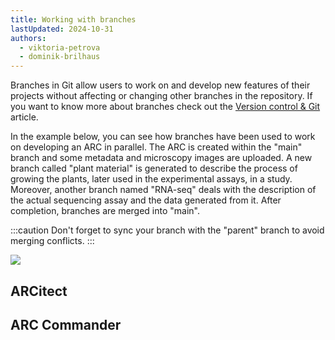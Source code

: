```yaml
---
title: Working with branches
lastUpdated: 2024-10-31
authors:
  - viktoria-petrova
  - dominik-brilhaus
---
```


Branches in Git allow users to work on and develop new features of their projects without affecting or changing other branches in the repository. If you want to know more about branches check out the [Version control & Git](/fundamentals/version-control-git) article.

In the example below, you can see how branches have been used to work on developing an ARC in parallel. The ARC is created within the "main" branch and some metadata and microscopy images are uploaded. A new branch called "plant material" is generated to describe the process of growing the plants, later used in the experimental assays, in a study. Moreover, another branch named "RNA-seq" deals with the description of the actual sequencing assay and the data generated from it. After completion, branches are merged into "main".

:::caution
Don't forget to sync your branch with the "parent" branch to avoid merging conflicts.
:::

![](@images/guides/branches-concept.drawio.png)

## ARCitect


<ARCitectBranches />


## ARC Commander


<ARCCommanderBranches />
